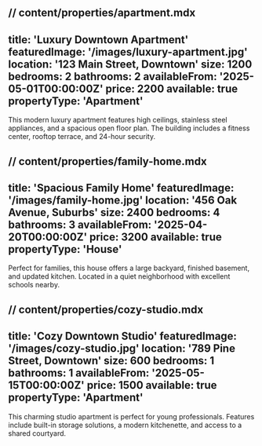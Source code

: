 // content/properties/apartment.mdx
---
title: 'Luxury Downtown Apartment'
featuredImage: '/images/luxury-apartment.jpg'
location: '123 Main Street, Downtown'
size: 1200
bedrooms: 2
bathrooms: 2
availableFrom: '2025-05-01T00:00:00Z'
price: 2200
available: true
propertyType: 'Apartment'
---

This modern luxury apartment features high ceilings, stainless steel appliances, and a spacious open floor plan. The building includes a fitness center, rooftop terrace, and 24-hour security.

// content/properties/family-home.mdx
---
title: 'Spacious Family Home'
featuredImage: '/images/family-home.jpg'
location: '456 Oak Avenue, Suburbs'
size: 2400
bedrooms: 4
bathrooms: 3
availableFrom: '2025-04-20T00:00:00Z'
price: 3200
available: true
propertyType: 'House'
---

Perfect for families, this house offers a large backyard, finished basement, and updated kitchen. Located in a quiet neighborhood with excellent schools nearby.

// content/properties/cozy-studio.mdx
---
title: 'Cozy Downtown Studio'
featuredImage: '/images/cozy-studio.jpg'
location: '789 Pine Street, Downtown'
size: 600
bedrooms: 1
bathrooms: 1
availableFrom: '2025-05-15T00:00:00Z'
price: 1500
available: true
propertyType: 'Apartment'
---

This charming studio apartment is perfect for young professionals. Features include built-in storage solutions, a modern kitchenette, and access to a shared courtyard.